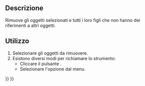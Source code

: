 <languages/>

{{Docnav/it
|[[OpenSCAD_ReplaceObject/it|Sostituisci oggetto]]
|[[OpenSCAD_RefineShapeFeature/it|Affina forma]]
|[[OpenSCAD_Workbench/it|OpenSCAD]]
|IconL=OpenSCAD_ReplaceObject.svg
|IconR=OpenSCAD_RefineShapeFeature.svg
|IconC=Workbench_OpenSCAD.svg
}}

<div class="mw-translate-fuzzy">
{{GuiCommand/it
|Name=OpenSCAD RemoveSubtree
|Name/it=OpenSCAD Elimina un ramo
|MenuLocation=OpenSCAD → Rimuovi oggetti e loro Figli|
|Workbenches=[[OpenSCAD_Workbench/it|OpenSCAD]]
}}
</div>

<span id="Description"></span>
==Descrizione== 

Rimuove gli oggetti selezionati e tutti i loro figli che non hanno dei riferimenti a altri oggetti.

<span id="Usage"></span>
==Utilizzo== 

<div class="mw-translate-fuzzy">
# Selezionare gli oggetti da rimuovere.
# Esistono diversi modi per richiamare lo strumento:
#* Cliccare il pulsante {{Button|[[Image:OpenSCAD_RemoveSubtree.svg|16px]] [[OpenSCAD_RemoveSubtree|Rimuovi oggetti e relativi figli]]}}.
#* Selezionare l'opzione {{MenuCommand|OpenSCAD → [[Image:OpenSCAD_RemoveSubtree.svg|16px]] Rimuovi oggetti e relativi figli}} dal menu.
</div>


{{Docnav/it
|[[OpenSCAD_ReplaceObject/it|Sostituisci oggetto]]
|[[OpenSCAD_RefineShapeFeature/it|Affina forma]]
|[[OpenSCAD_Workbench/it|OpenSCAD]]
|IconL=OpenSCAD_ReplaceObject.svg
|IconR=OpenSCAD_RefineShapeFeature.svg
|IconC=Workbench_OpenSCAD.svg
}}

{{OpenSCAD_Tools_navi{{#translation:}}}}
{{Userdocnavi{{#translation:}}}}
